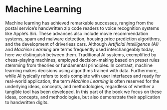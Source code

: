 # Machine Learning {.unnumbered}

Machine learning has achieved remarkable successes, ranging from the postal service's handwritten zip code readers to voice recognition systems like Apple's Siri. These advances also include movie recommendation systems, spam and malware detection, housing price prediction algorithms, and the development of driverless cars. Although _Artificial Intelligence (AI)_ and _Machine Learning_ are terms frequently used interchangeably today, here we distinguish between them. Traditional AI systems, exemplified by chess-playing machines, employed decision-making based on preset rules stemming from theories or fundamental principles. In contrast, machine learning makes decisions using algorithms trained with data. Furthermore, while AI typically refers to tools complete with user interfaces and ready for real-world application, the term _Machine Learning_ is often reserved for the underlying ideas, concepts, and methodologies, regardless of whether a tangible tool has been developed. In this part of the book we focus on these ideas, concepts, and methodologies, but also demonstrate their application to handwritten digits.